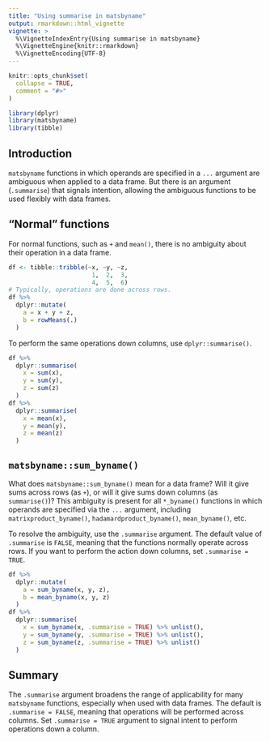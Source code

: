 ```yaml
---
title: "Using summarise in matsbyname"
output: rmarkdown::html_vignette
vignette: >
  %\VignetteIndexEntry{Using summarise in matsbyname}
  %\VignetteEngine{knitr::rmarkdown}
  %\VignetteEncoding{UTF-8}
---
```


```r
knitr::opts_chunk$set(
  collapse = TRUE,
  comment = "#>"
)
```

```r
library(dplyr)
library(matsbyname)
library(tibble)
```

## Introduction

`matsbyname` functions in which 
operands are specified in a `...` argument
are ambiguous when applied to a data frame. 
But there is an argument (`.summarise`)
that signals intention, allowing the ambiguous
functions to be used flexibly with data frames.


## "Normal" functions

For normal functions, such as `+` and `mean()`, 
there is no ambiguity about their operation in a data frame.

```r
df <- tibble::tribble(~x, ~y, ~z, 
                       1,  2,  3, 
                       4,  5,  6)
# Typically, operations are done across rows.
df %>% 
  dplyr::mutate(
    a = x + y + z,
    b = rowMeans(.)
  )
```

To perform the same operations down columns, 
use `dplyr::summarise()`.

```r
df %>% 
  dplyr::summarise(
    x = sum(x), 
    y = sum(y), 
    z = sum(z)
  )
df %>% 
  dplyr::summarise(
    x = mean(x), 
    y = mean(y), 
    z = mean(z)
  )
```


## `matsbyname::sum_byname()`

What does `matsbyname::sum_byname()` mean for a data frame? 
Will it give sums across rows (as `+`), or
will it give sums down columns (as `summarise()`)?
This ambiguity is present for all `*_byname()` functions
in which operands are specified via the `...` argument, 
including `matrixproduct_byname()`, 
`hadamardproduct_byname()`, 
`mean_byname()`, etc.

To resolve the ambiguity, 
use the `.summarise` argument.
The default value of `.summarise` is `FALSE`,
meaning that the functions normally operate across rows.
If you want to perform the action down columns, 
set `.summarise = TRUE`.

```r
df %>% 
  dplyr::mutate(
    a = sum_byname(x, y, z), 
    b = mean_byname(x, y, z)
  )
df %>% 
  dplyr::summarise(
    x = sum_byname(x, .summarise = TRUE) %>% unlist(), 
    y = sum_byname(y, .summarise = TRUE) %>% unlist(), 
    z = sum_byname(z, .summarise = TRUE) %>% unlist()
  )
```


## Summary

The `.summarise` argument broadens the range of applicability 
for many `matsbyname` functions, especially when used with data frames.
The default is `.summarise = FALSE`, meaning that operations 
will be performed across columns.
Set `.summarise = TRUE` argument to signal intent
to perform operations down a column.
